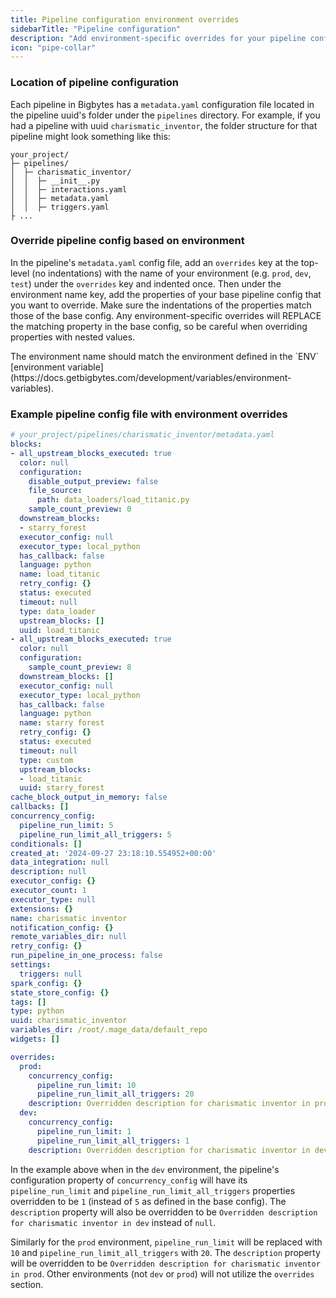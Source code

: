 ```yaml
---
title: Pipeline configuration environment overrides
sidebarTitle: "Pipeline configuration"
description: "Add environment-specific overrides for your pipeline configuration."
icon: "pipe-collar"
---
```



<ProOnly source="env-specific-config" />

### Location of pipeline configuration

Each pipeline in Bigbytes has a `metadata.yaml` configuration file located in the
pipeline uuid's folder under the `pipelines` directory. For example, if you
had a pipeline with uuid `charismatic_inventor`, the folder structure for that
pipeline might look something like this:

```
your_project/
├─ pipelines/
│  ├─ charismatic_inventor/
│  │  ├─ __init__.py
│  │  ├─ interactions.yaml
│  │  ├─ metadata.yaml
│  │  ├─ triggers.yaml
├ ...
```

### **Override pipeline config based on environment**

In the pipeline's `metadata.yaml` config file, add an `overrides` key at the top-level
(no indentations) with the name of your environment (e.g. `prod`, `dev`, `test`) under
the `overrides` key and indented once. Then under the environment name key, add the
properties of your base pipeline config that you want to override. Make sure the
indentations of the properties match those of the base config. Any environment-specific
overrides will REPLACE the matching property in the base config, so be careful when
overriding properties with nested values.

<Note>
The environment name should match the environment defined in the `ENV`
[environment variable](https://docs.getbigbytes.com/development/variables/environment-variables).
</Note>

### Example pipeline config file with environment overrides

```yaml
# your_project/pipelines/charismatic_inventor/metadata.yaml
blocks:
- all_upstream_blocks_executed: true
  color: null
  configuration:
    disable_output_preview: false
    file_source:
      path: data_loaders/load_titanic.py
    sample_count_preview: 0
  downstream_blocks:
  - starry_forest
  executor_config: null
  executor_type: local_python
  has_callback: false
  language: python
  name: load_titanic
  retry_config: {}
  status: executed
  timeout: null
  type: data_loader
  upstream_blocks: []
  uuid: load_titanic
- all_upstream_blocks_executed: true
  color: null
  configuration:
    sample_count_preview: 8
  downstream_blocks: []
  executor_config: null
  executor_type: local_python
  has_callback: false
  language: python
  name: starry forest
  retry_config: {}
  status: executed
  timeout: null
  type: custom
  upstream_blocks:
  - load_titanic
  uuid: starry_forest
cache_block_output_in_memory: false
callbacks: []
concurrency_config:
  pipeline_run_limit: 5
  pipeline_run_limit_all_triggers: 5
conditionals: []
created_at: '2024-09-27 23:18:10.554952+00:00'
data_integration: null
description: null
executor_config: {}
executor_count: 1
executor_type: null
extensions: {}
name: charismatic inventor
notification_config: {}
remote_variables_dir: null
retry_config: {}
run_pipeline_in_one_process: false
settings:
  triggers: null
spark_config: {}
state_store_config: {}
tags: []
type: python
uuid: charismatic_inventor
variables_dir: /root/.mage_data/default_repo
widgets: []

overrides:
  prod:
    concurrency_config:
      pipeline_run_limit: 10
      pipeline_run_limit_all_triggers: 20
    description: Overridden description for charismatic inventor in prod
  dev:
    concurrency_config:
      pipeline_run_limit: 1
      pipeline_run_limit_all_triggers: 1
    description: Overridden description for charismatic inventor in dev
```

In the example above when in the `dev` environment, the pipeline's configuration property
of `concurrency_config` will have its `pipeline_run_limit` and `pipeline_run_limit_all_triggers`
properties overridden to be `1` (instead of `5` as defined in the base config).
The `description` property will also be overridden to be
`Overridden description for charismatic inventor in dev` instead of `null`.

Similarly for the `prod` environment, `pipeline_run_limit` will be replaced with `10` and 
`pipeline_run_limit_all_triggers` with `20`. The `description` property will be overridden
to be `Overridden description for charismatic inventor in prod`. Other environments
(not `dev` or `prod`) will not utilize the `overrides` section.
